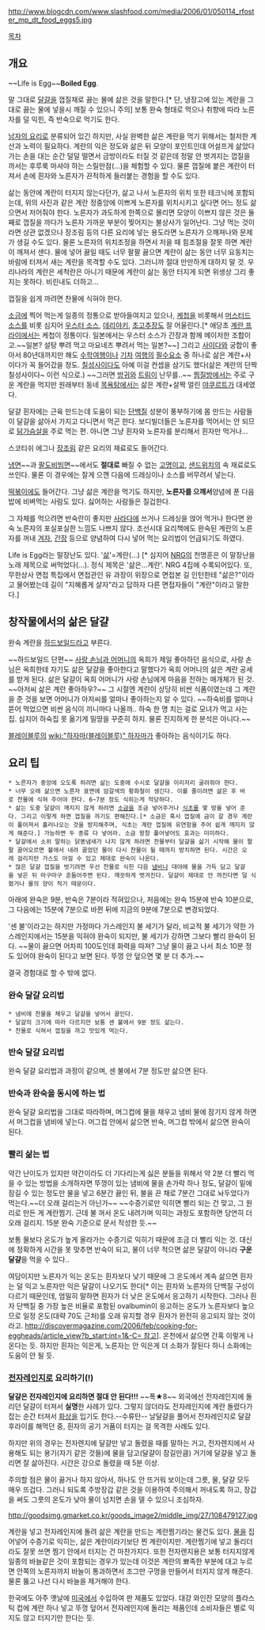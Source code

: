 http://www.blogcdn.com/www.slashfood.com/media/2006/01/050114_rfoster_mp_dt_food_eggs5.jpg

[[목차]]
== 개요 ==
~~Life is Egg~~'''Boiled Egg'''.

말 그대로 [[달걀]]을 껍질채로 끓는 물에 삶은 것을 말한다.[* 단, 냉장고에 있는 계란을 그대로 끓는 물에 넣을시 깨질 수 있으니 주의] 보통 완숙 형태로 먹으나 취향에 따라 노른자를 덜 익힌, 즉 반숙으로 먹기도 한다.

[[남자의 요리]]로 분류되어 있긴 하지만, 사실 완벽한 삶은 계란을 먹기 위해서는 철저한 계산과 노력이 필요하다. 계란의 익은 정도와 삶은 뒤 모양이 포인트인데 어설프게 삶았다가는 손을 대는 순간 덜덜 떨면서 금방이라도 터질 것 같은데 정말 안 벗겨지는 껍질을 까서는 후루룩 마셔야 하는 스릴만점(...)을 체험할 수 있다. 물론 껍질에 붙은 계란이 터져서 손에 흰자와 노른자가 끈적하게 들러붙는 경험을 할 수도 있다. 

삶는 동안에 계란이 터지지 않는다던가, 삶고 나서 노른자의 위치 또한 테크닉에 포함되는데, 위의 사진과 같은 계란 정중앙에 이쁘게 노른자를 위치시키고 싶다면 어느 정도 삶으면서 저어줘야 한다. 노른자가 과도하게 한쪽으로 몰리면 모양이 이쁘지 않은 것은 둘째로 껍질을 까다가 노른자 가까운 부분이 찢어지는 불상사가 일어난다. 그냥 먹는 것이라면 상관 없겠으나 장조림 등의 다른 요리에 넣는 용도라면 노른자가 으깨져나와 문제가 생길 수도 있다. 물론 노른자의 위치조정을 하면서 저을 때 힘조절을 잘못 하면 계란이 깨져서 샌다. 물에 넣어 끓일 때도 너무 팔팔 끓으면 계란이 삶는 동안 너무 요동치는 바람에 터져서 새는 계란을 목격할 수도 있다. 그러니까 절대 만만하게 대하지 말 것. 우리나라의 계란은 세척란은 아니기 때문에 계란이 삶는 동안 터지게 되면 위생상 그리 좋지는 못하다. 비린내도 더하고...

껍질을 쉽게 까려면 찬물에 식혀야 한다.

[[소금]]에 찍어 먹는게 일종의 정통으로 받아들여지고 있으나, [[케첩]]을 비롯해서 [[머스터드 소스]]를 비롯 심지어 [[우스터 소스]], [[데리야키]], [[초고추장]]도 잘 어울린다.[* 애당초 [[계란 프라이]]에서는 케첩이 정통이다. 일본에서는 우스터 소스가 간장과 함께 메이저한 조합이고.~~일본? 설탕 뿌려 먹고 마요네즈 뿌려서 먹는 일본?~~] 그리고 [[사이다]]와 궁합이 좋아서 80년대까지만 해도 [[수학여행]]이나 [[기차]] [[여행]]의 [[필수요소]] 중 하나로 삶은 계란+사이다가 꼭 들어갔을 정도. [[칠성사이다]]도 아예 이걸 컨셉을 삼기도 했다(삶은 계란의 단짝 칠성사이다~ 이런 식으로.) ~~그러면 [[방귀]]와 [[트림]]이 난무를..~~ [[찜질방]]에서는 주로 구운 계란을 먹지만 원래부터 동네 [[목욕탕]]에서는 삶은 계란+살짝 얼린 [[야쿠르트]]가 대세였다.

달걀 흰자에는 근육 만드는데 도움이 되는 [[단백질]] 성분이 풍부하기에 몸 만드는 사람들이 달걀을 삶아서 가지고 다니면서 먹곤 한다. 보디빌더들은 노른자를 먹어서는 안 되므로 [[닭가슴살]]을 주로 먹는 편. 아니면 그냥 흰자와 노른자를 분리해서 흰자만 먹거나...

스코티쉬 에그나 [[장조림]] 같은 요리의 재료로도 들어간다.

[[냉면]]~~과 [[팔도비빔면]]~~에서도 '''절대로''' 빠질 수 없는 [[고명]]이고, [[샌드위치]]의 속 재료로도 쓰인다. 물론 이 경우에는 잘게 으깬 다음에 드레싱이나 소스를 버무려서 넣는다. 

[[떡볶이]]에도 들어간다. 그냥 삶은 계란을 먹기도 하지만, '''노른자를 으깨서'''양념에 푼 다음 밥에 비벼먹는 사람도 있다. 싫어하는 사람들은 질겁한다.

그 자체를 먹으려면 반숙란이 좋지만 [[사라다]]에 쓰거나 드레싱을 얹어 먹거나 한다면 완숙 노른자의 포실포실한 느낌도 나쁘지 않다. 조선시대 요리책에도 완숙된 계란의 노른자를 꺼내 [[겨자]], [[간장]] 등으로 양념하여 다시 넣어 먹는 요리법이 언급되기도 하였다.

Life is Egg라는 말장난도 있다. '[[삶]]'=계란(...) [* 심지어 [[NRG#s-2|NRG]]의 천명훈은 이 말장난을 노래 제목으로 써먹었다(...). 정식 제목은 '삶은...계란'. NRG 4집에 수록되어있다. 또, 무한상사 면접 특집에서 면접관인 유 과장이 위장으로 면접본 길 인턴한테 "삶은?"이라고 물어봤는데 길이 "지혜롭게 살자"라고 답하자 다른 면접자들이 "계란"이라고 말한다.]

== 창작물에서의 삶은 달걀 ==
완숙 계란을 [[하드보일드]]라고 부른다.

~~하드보일드 단편~~ [[사랑 손님과 어머니]]의 옥희가 제일 좋아하던 음식으로, 사랑 손님은 옥희한테 자기도 삶은 달걀을 좋아한다고 말했다가 옥희 어머니의 삶은 계란 공세를 받게 된다. 삶은 달걀이 옥희 어머니가 사랑 손님에게 마음을 전하는 매개체가 된 것. ~~아저씨 삶은 계란 좋아하우?~~ 그 시절엔 계란이 상당히 비싼 식품이였는데 그 계란을 준 것을 보면 어머니가 아저씨를 얼마나 좋아하는지 알 수 있다. ~~하숙비를 얼마나 뜯어 먹었으면 비싼 음식이 끼니마다 나올까.. 하숙 한 명 치는 걸로 모녀가 먹고 사는 집. 심지어 하숙집 못 옮기게 밀땅을 꾸준히 하지. 물론 진지하게 한 분석은 아니다.~~

[[블레이블루]]의 [[wiki:"하자마(블레이블루)" 하자마]]가 좋아하는 음식이기도 하다.

== 요리 팁 ==
 * 노른자가 중앙에 오도록 하려면 삶는 도중에 수시로 달걀을 이리저리 굴려줘야 한다.
 * 너무 오래 삶으면 노른자 표면에 암갈색의 황화철이 생긴다. 이를 줄이려면 삶은 후 바로 찬물에 식혀 주어야 한다. 6~7분 정도 식히는게 적당하다.
 * 삶는 도중 달걀이 깨지지 않게 하려면 [[소금]]을 조금 넣어주거나 [[식초]]를 몇 방울 넣어 준다. 그리고 이렇게 하면 껍질을 까기도 편해진다.[* 소금은 혹시 껍질에 금이 갈 경우 계란이 풀어져서 흘러나오는 것을 방지해주며, 식초는 계란 껍질에 유연함을 주어 쉽게 깨지지 않게 해준다.] 가능하면 두 종류 다 넣어라. 소금 왕창 풀어넣어도 효과는 미미하다.
 * 달걀에서 소위 말하는 닭똥냄새가 나지 않게 하려면 찬물부터 달걀을 삶기 시작해 물이 팔팔 끓어오르면 불에서 내려 끓었던 물이 다시 찬물이 될 때까지 방치하면 된다. 시간은 오래 걸리지만 가스도 아낄 수 있고 제대로 완숙이 나온다.
 * 많은 달걀 껍질을 벗기려면 우선 찬물로 식힌 다음 [[냄비]]나 대야에 물을 가득 담고 달걀을 넣은 뒤 마구마구 흔들어주면 된다. 깨끗하게 벗겨진다. 달걀이 제대로 안 까진다면 덜 식혔거나 물의 양이 적기 때문이다.

아래에 완숙은 9분, 반숙은 7분이라 적혀있으나, 처음에는 완숙 15분에 반숙 10분으로, 그 다음에는 15분에 7분으로 바뀐 뒤에 지금의 9분에 7분으로 변경되었다.

'센 불'이라고는 하지만 가정마다 가스레인지 불 세기가 달라, 비교적 불 세기가 약한 가스레인지에서는 15분을 익혀야 완숙이 되지만, 불 세기가 강하면 그보다 빨리 완숙이 된다. ~~물이 끓으면 어차피 100도인데 화력을 따져? 그냥 물이 끓고 나서 최소 10분 정도 있어야 완숙이 된다고 보면 된다. 뚜껑 안 덮으면 몇 분 더 추가.~~

결국 경험대로 할 수 밖에 없다.

=== 완숙 달걀 요리법 ===
 * 냄비에 찬물을 채우고 달걀을 넣어서 끓인다.
 * 달걀의 크기에 따라 다르지만 보통 센 불에서 9분 정도 삶는다.
 * 찬물로 식혀서 껍질을 까고 맛있게 먹는다.

=== 반숙 달걀 요리법 ===
완숙 달걀 요리법과 과정이 같으며, 센 불에서 7분 정도만 삶으면 된다. 

=== 반숙과 완숙을 동시에 하는 법 ===
완숙 달걀 요리법을 그대로 따라하며, 머그컵에 물을 채우고 냄비 물에 잠기지 않게 하면서 머그컵을 냄비에 넣는다. 머그컵 안에서 삶으면 반숙, 머그컵 밖에서 삶으면 완숙이 된다.

=== 빨리 삶는 법 ===
약간 난이도가 있지만 약간이라도 더 기다리는게 싫은 분들을 위해서 약 2분 더 빨리 먹을 수 있는 방법을 소개하자면 뚜껑이 있는 냄비에 물을 손가락 하나 정도, 달걀이 밑에 잠길 수 있는 정도만 물을 넣고 6분간 끓인 뒤, 불을 끈 채로 7분간 그대로 놔두었다가 먹는다.~~더 오래 걸리는거 아닌가~~ ~~수증기로만 익히면 빨리 되는 건 맞고, 그 원리로 만든 게 계란찜기. 근데 불 꺼서 온도 내려가며 익히는 과정도 포함하면 당연히 더 오래 걸리지. 15분 완숙 기준으로 문서 작성한 듯.~~

보통 물보다 온도가 높게 올라가는 수증기로 익히기 때문에 조금 더 빨리 익는 것. 대신에 정확하게 시간을 못 맞추면 반숙이 되고, 물이 너무 적으면 삶은 달걀이 아니라 '''구운 달걀'''을 먹을 수 있다..

여담이지만 노른자가 익는 온도는 흰자보다 낮기 때문에 그 온도에서 계속 삶으면 흰자는 덜 익고 노른자만 익은 달걀이 나오기도 한다[* 이는 흰자와 노른자의 단백질 구성이 다르기 때문인데, 엄밀히 말하면 흰자가 더 낮은 온도에서 응고하기 시작한다. 그러나 흰자 단백질 중 가장 높은 비율로 포함된 ovalbumin이 응고하는 온도가 노른자보다 높으므로 일정 온도(대략 70도 근처)를 오래 유지할 경우 흰자가 완전히 응고되지 않는 것이라고. [[http://discovermagazine.com/2006/feb/cooking-for-eggheads/article_view?b_start:int=1&-C= 참고]]]. 온천에서 삶으면 간혹 이렇게 나온다는 듯. 하지만 흰자는 익은게, 노른자는 안 익은게 더 소화가 잘된다 하니 소화에는 도움이 안 될 듯. 

=== [[전자레인지]]로 요리하기(!) ===
'''달걀은 전자레인지에 요리하면 절대 안 된다!!!''' ~~폭★8~~ 외국에선 전자레인지에 돌리던 달걀이 터져서 '''실명'''한 사례가 있다. 그렇지 않더라도 전자레인지에 계란 돌렸다가 잡는 순간 터져서 [[화상]]을 입기도 한다.--수류탄-- 날달걀을 풀어서 전자레인지로 달걀 후라이를 해먹던 중, 흰자의 공기 거품이 터지는 걸 목격한 사례도 있다.

하지만 위의 경우는 전자렌지에 달걀만 넣고 돌렸을 때를 말하는 거고, 전자렌지에서 사용해도 되는 용기(자기 같은 것들)에 물을 담고(달걀이 잠길만큼) 거기에 달걀을 넣고 돌리면 잘 삶아진다. 시간은 강으로 돌렸을 때 5분 이상.

주의할 점은 물이 끓거나 하지 않아서, 하나도 안 뜨거워 보이는데 그릇, 물, 달걀 모두 매우 뜨겁다. 그러니 되도록 주방장갑 같은 것을 이용하여 주의해서 꺼내도록 하고, 장갑을 써도 그릇의 온도가 낮아 물이 넘치면 손을 델 수 있으니 조심하자.

http://goodsimg.gmarket.co.kr/goods_image2/middle_img/27/108479127.jpg

계란을 넣고 전자레인지에 돌려 삶은 계란을 만드는 계란찜기라는 물건도 있다. [[물]]을 집어넣어 수증기로 익히는, 삶은 계란이라기보단 찐 계란이지만. 계란찜기에 넣고 돌리더라도 잘못 쓰면 찜기 안에서 터지는 건 마찬가지다. 또한 전자렌지용은 보통 터지지않게 일종의 바늘같은 것이 포함되는 경우가 있는데 이것은 계란의 뾰족한 부분에 대고 누르면 안쪽의 노른자까지 바늘이 통과하면서 조그만 구멍을 만들어서 터지지 않게 해준다. 물론 뚫고 나선 다시 바늘을 제거해야 한다.

한국에도 아주 옛날에 [[미국]]에서 수입하여 판 제품도 있었다. 대강 와인잔 모양의 플라스틱 컵에 계란 하나 넣고 뚜껑 덮어서 전자레인지에 돌리는 제품인데 소비자들은 별로 익지도 않고 터지기만 한다는 듯.
